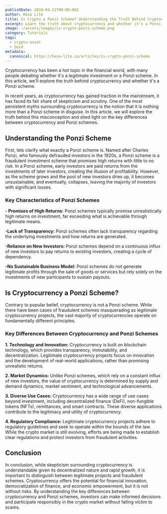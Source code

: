 ```yaml
---
publishDate: 2024-04-21T00:00:00Z
author: Hexa Lite
title: Is Crypto a Ponzi Scheme? Understanding the Truth Behind Cryptocurrency
excerpt: Learn the truth about cryptocurrency and whether it's a Ponzi scheme. Discover the key differences between Ponzi schemes and legitimate investments.
image: ~/assets/images/is-crypto-ponzi-scheme.png
category: Tutorials
tags:
  - crypto-asset
  - Guid
metadata:
  canonical: https://hexa-lite.io/articles/is-crypto-ponzi-scheme
---
```


Cryptocurrency has been a hot topic in the financial world, with many people debating whether it's a legitimate investment or a Ponzi scheme. In this article, we'll explore the truth behind cryptocurrency and whether it's a Ponzi scheme.

In recent years, as cryptocurrency has gained traction in the mainstream, it has faced its fair share of skepticism and scrutiny. One of the most persistent myths surrounding cryptocurrency is the notion that it is nothing more than a Ponzi scheme in disguise. In this article, we will explore the truth behind this misconception and shed light on the key differences between cryptocurrency and Ponzi schemes.

## Understanding the Ponzi Scheme

First, lets clarify what exactly a Ponzi scheme is. Named after Charles Ponzi, who famously defrauded investors in the 1920s, a Ponzi scheme is a fraudulent investment scheme that promises high returns with little to no risk. In a Ponzi scheme, early investors are paid returns from the investments of later investors, creating the illusion of profitability. However, as the scheme grows and the pool of new investors dries up, it becomes unsustainable, and eventually, collapses, leaving the majority of investors with significant losses.

### Key Characteristics of Ponzi Schemes

**- Promises of High Returns:** Ponzi schemes typically promise unrealistically high returns on investment, far exceeding what is achievable through legitimate means.

**-Lack of Transparency:** Ponzi schemes often lack transparency regarding the underlying investments and how returns are generated.

**-Reliance on New Investors:** Ponzi schemes depend on a continuous influx of new investors to pay returns to existing investors, creating a cycle of dependency.

**-No Sustainable Business Model:** Ponzi schemes do not generate legitimate profits through the sale of goods or services but rely solely on the investments of new participants to sustain payouts.

## Is Cryptocurrency a Ponzi Scheme?

Contrary to popular belief, cryptocurrency is not a Ponzi scheme. While there have been cases of fraudulent schemes masquerading as legitimate cryptocurrency projects, the vast majority of cryptocurrencies operate on fundamentally different principles.

### Key Differences Between Cryptocurrency and Ponzi Schemes

**1. Technology and Innovation:** Cryptocurrency is built on blockchain technology, which provides transparency, immutability, and decentralization. Legitimate cryptocurrency projects focus on innovation and the development of real-world applications, rather than promising unrealistic returns.

**2. Market Dynamics:** Unlike Ponzi schemes, which rely on a constant influx of new investors, the value of cryptocurrency is determined by supply and demand dynamics, market sentiment, and technological advancements.

**3. Diverse Use Cases:** Cryptocurrency has a wide range of use cases beyond investment, including decentralized finance (DeFi), non-fungible tokens (NFTs), remittances, and smart contracts. These diverse applications contribute to the legitimacy and utility of cryptocurrency.

**4. Regulatory Compliance:** Legitimate cryptocurrency projects adhere to regulatory guidelines and seek to operate within the bounds of the law. While the crypto market is still evolving, efforts are being made to establish clear regulations and protect investors from fraudulent activities.

## Conclusion

In conclusion, while skepticism surrounding cryptocurrency is understandable given its decentralized nature and rapid growth, it is important to distinguish between legitimate projects and fraudulent schemes. Cryptocurrency offers the potential for financial innovation, democratization of finance, and economic empowerment, but it is not without risks. By understanding the key differences between cryptocurrency and Ponzi schemes, investors can make informed decisions and participate responsibly in the crypto market without falling victim to scams. 
